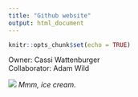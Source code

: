 ```yaml
---
title: "Github website"
output: html_document
---
```


```r
knitr::opts_chunk$set(echo = TRUE)
```

Owner: Cassi Wattenburger <br>
Collaborator: Adam Wild <br>

![](http://minimalistbaker.com/wp-content/uploads/2015/08/AMAZING-5-Ingredient-Vanilla-Coconut-Ice-Cream-Incredibly-simple-perfectly-sweet-INSANELY-creamy-vegan-glutenfree-icecream-dessert-recipe-vanilla-coconuticecream-coconut.jpg)
*Mmm, ice cream.*